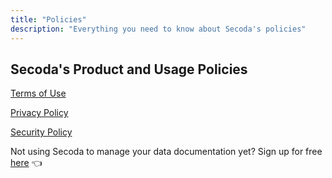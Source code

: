 ```yaml
---
title: "Policies"
description: "Everything you need to know about Secoda's policies"
---
```


## Secoda's Product and Usage Policies

[Terms of Use](/policies/terms-of-use)

[Privacy Policy](/policies/privacy-policy)

[Security Policy](/policies/security-policy)

Not using Secoda to manage your data documentation yet? Sign up for free [here](https://app.secoda.co/) 👈